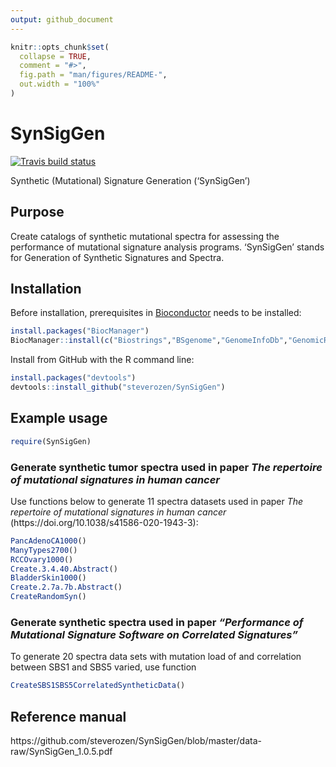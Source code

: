 ```yaml
---
output: github_document
---
```


<!-- README.md is generated from README.Rmd. Please edit that file -->

```r
knitr::opts_chunk$set(
  collapse = TRUE,
  comment = "#>",
  fig.path = "man/figures/README-",
  out.width = "100%"
)
```
# SynSigGen

<!-- badges: start -->

  [![Travis build status](https://travis-ci.com/steverozen/SynSigGen.svg?branch=master)](https://travis-ci.com/steverozen/SynSigGen)

<!-- badges: end -->

Synthetic (Mutational) Signature Generation ('SynSigGen')

## Purpose

Create catalogs of synthetic mutational spectra for assessing the
  performance of mutational signature analysis programs. 'SynSigGen' stands
  for Generation of Synthetic Signatures and Spectra.

## Installation

Before installation, prerequisites in 
[Bioconductor](https://www.bioconductor.org/)
needs to be installed:

```r
install.packages("BiocManager")
BiocManager::install(c("Biostrings","BSgenome","GenomeInfoDb","GenomicRanges"))
```

Install from GitHub with the R command line:

``` r
install.packages("devtools")
devtools::install_github("steverozen/SynSigGen")
```

## Example usage

``` r
require(SynSigGen)
```

### Generate synthetic tumor spectra used in paper *The repertoire of mutational signatures in human cancer*

Use functions below to generate 11 spectra datasets used in paper
*The repertoire of mutational signatures in human cancer* 
(https://doi.org/10.1038/s41586-020-1943-3):

``` r
PancAdenoCA1000()
ManyTypes2700()
RCCOvary1000()
Create.3.4.40.Abstract()
BladderSkin1000()
Create.2.7a.7b.Abstract()
CreateRandomSyn()
```

### Generate synthetic spectra used in paper *"Performance of Mutational Signature Software on Correlated Signatures"*

To generate 20 spectra data sets with mutation load of 
and correlation between SBS1 and SBS5 varied, use function 

``` r
CreateSBS1SBS5CorrelatedSyntheticData()
```



## Reference manual
https://github.com/steverozen/SynSigGen/blob/master/data-raw/SynSigGen_1.0.5.pdf
